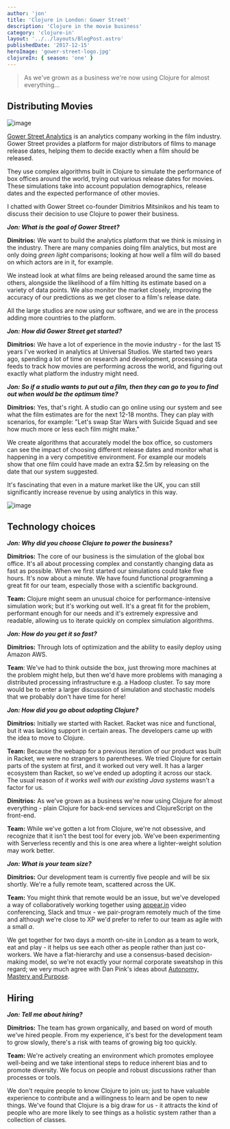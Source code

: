 ```yaml
---
author: 'jon'
title: 'Clojure in London: Gower Street'
description: 'Clojure in the movie business'
category: 'clojure-in'
layout: '../../layouts/BlogPost.astro'
publishedDate: '2017-12-15'
heroImage: 'gower-street-logo.jpg'
clojureIn: { season: 'one' }
---
```



> As we've grown as a business we're now using Clojure for almost
> everything...

## Distributing Movies


<Image alt='image' src={go} />

[Gower Street Analytics](http://gower.st/) is an analytics company
working in the film industry. Gower Street provides a platform for major
distributors of films to manage release dates, helping them to decide
exactly when a film should be released.

They use complex algorithms built in Clojure to simulate the performance
of box offices around the world, trying out various release dates for
movies. These simulations take into account population demographics,
release dates and the expected performance of other movies.

I chatted with Gower Street co-founder Dimitrios Mitsinikos and his team
to discuss their decision to use Clojure to power their business.

**_Jon: What is the goal of Gower Street?_**

**Dimitrios:** We want to build the analytics platform that we think is
missing in the industry. There are many companies doing film analytics,
but most are only doing _green light_ comparisons; looking at how well a
film will do based on which actors are in it, for example.

We instead look at what films are being released around the same time as
others, alongside the likelihood of a film hitting its estimate based on
a variety of data points. We also monitor the market closely, improving
the accuracy of our predictions as we get closer to a film's release
date.

All the large studios are now using our software, and we are in the
process adding more countries to the platform.

**_Jon: How did Gower Street get started?_**

**Dimitrios:** We have a lot of experience in the movie industry - for
the last 15 years I've worked in analytics at Universal Studios. We
started two years ago, spending a lot of time on research and
development, processing data feeds to track how movies are performing
across the world, and figuring out exactly what platform the industry
might need.

**_Jon: So if a studio wants to put out a film, then they can go to you
to find out when would be the optimum time?_**

**Dimitrios:** Yes, that's right. A studio can go online using our
system and see what the film estimates are for the next 12-18 months.
They can play with scenarios, for example: \"Let's swap Star Wars with
Suicide Squad and see how much more or less each film might make.\"

We create algorithms that accurately model the box office, so customers
can see the impact of choosing different release dates and monitor what
is happening in a very competitive environment. For example our models
show that one film could have made an extra \$2.5m by releasing on the
date that our system suggested.

It's fascinating that even in a mature market like the UK, you can still
significantly increase revenue by using analytics in this way.


<Image alt='image' src={gow} />

## Technology choices

**_Jon: Why did you choose Clojure to power the business?_**

**Dimitrios:** The core of our business is the simulation of the global
box office. It's all about processing complex and constantly changing
data as fast as possible. When we first started our simulations could
take five hours. It's now about a minute. We have found functional
programming a great fit for our team, especially those with a scientific
background.

**Team:** Clojure might seem an unusual choice for performance-intensive
simulation work; but it's working out well. It's a great fit for the
problem, performant enough for our needs and it's extremely expressive
and readable, allowing us to iterate quickly on complex simulation
algorithms.

**_Jon: How do you get it so fast?_**

**Dimitrios:** Through lots of optimization and the ability to easily
deploy using Amazon AWS.

**Team**: We've had to think outside the box, just throwing more
machines at the problem might help, but then we'd have more problems
with managing a distributed processing infrastructure e.g. a Hadoop
cluster. To say more would be to enter a larger discussion of simulation
and stochastic models that we probably don't have time for here!

**_Jon: How did you go about adopting Clojure?_**

**Dimitrios:** Initially we started with Racket. Racket was nice and
functional, but it was lacking support in certain areas. The developers
came up with the idea to move to Clojure.

**Team:** Because the webapp for a previous iteration of our product was
built in Racket, we were no strangers to parentheses. We tried Clojure
for certain parts of the system at first, and it worked out very well.
It has a larger ecosystem than Racket, so we've ended up adopting it
across our stack. The usual reason of _it works well with our existing
Java systems_ wasn't a factor for us.

**Dimitrios:** As we've grown as a business we're now using Clojure for
almost everything - plain Clojure for back-end services and
ClojureScript on the front-end.

**Team:** While we've gotten a lot from Clojure, we're not obsessive,
and recognize that it isn't the best tool for every job. We've been
experimenting with Serverless recently and this is one area where a
lighter-weight solution may work better.

**_Jon: What is your team size?_**

**Dimitrios:** Our development team is currently five people and will be
six shortly. We're a fully remote team, scattered across the UK.

**Team:** You might think that remote would be an issue, but we've
developed a way of collaboratively working together using
[appear.in](https://appear.in) video conferencing, Slack and tmux - we
pair-program remotely much of the time and although we're close to XP
we'd prefer to refer to our team as agile with a small _a_.

We get together for two days a month on-site in London as a team to
work, eat and play - it helps us see each other as people rather than
just co-workers. We have a flat-hierarchy and use a consensus-based
decision-making model, so we're not exactly your normal corporate
sweatshop in this regard; we very much agree with Dan Pink's ideas about
[Autonomy, Mastery and
Purpose](https://www.amazon.com/Drive-Surprising-Truth-About-Motivates/dp/1594484805/?tag=braipick-20).

## Hiring

**_Jon: Tell me about hiring?_**

**Dimitrios:** The team has grown organically, and based on word of
mouth we've hired people. From my experience, it's best for the
development team to grow slowly, there's a risk with teams of growing
big too quickly.

**Team:** We're actively creating an environment which promotes employee
well-being and we take intentional steps to reduce inherent bias and to
promote diversity. We focus on people and robust discussions rather than
processes or tools.

We don't require people to know Clojure to join us; just to have
valuable experience to contribute and a willingness to learn and be open
to new things. We've found that Clojure is a big draw for us - it
attracts the kind of people who are more likely to see things as a
holistic system rather than a collection of classes.
